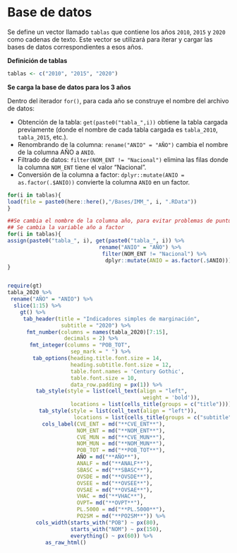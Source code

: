 # Base de datos {.unlisted .unnumbered}

Se define un vector llamado `tablas` que contiene los años `2010`, `2015` y `2020` como cadenas de texto. Este vector se utilizará para iterar y cargar las bases de datos correspondientes a esos años. 

**Definición de tablas**   

```r
tablas <- c("2010", "2015", "2020")
```

**Se carga la base de datos para los 3 años**  

 Dentro del iterador `for()`, para cada año se construye el nombre del archivo de datos:    

- Obtención de la tabla: `get(paste0("tabla_",i))` obtiene la tabla cargada previamente (donde el nombre de cada tabla cargada es `tabla_2010`, `tabla_2015`, etc.).    
- Renombrando de la columna: `rename("ANIO" = "AÑO")` cambia el nombre de la columna AÑO a `ANIO`.   
- Filtrado de datos: `filter(NOM_ENT != "Nacional")` elimina las filas donde la columna `NOM_ENT` tiene el valor "Nacional".    
- Conversión de la columna a factor: `dplyr::mutate(ANIO = as.factor(.$ANIO))` convierte la columna `ANIO` en un factor.  

```r
for(i in tablas){
load(file = paste0(here::here(),"/Bases/IMM_", i, ".RData")) 
}

##Se cambia el nombre de la columna año, para evitar problemas de puntuación
## Se cambia la variable año a factor
for(i in tablas){
assign(paste0("tabla_", i), get(paste0("tabla_", i)) %>% 
                             rename("ANIO" = "AÑO") %>%
                              filter(NOM_ENT != "Nacional") %>%
                               dplyr::mutate(ANIO = as.factor(.$ANIO)))
}
```

<div style="height:700px;overflow:auto;">
```r
require(gt)
tabla_2020 %>% 
 rename("AÑO" = "ANIO") %>%
  slice(1:15) %>%
    gt() %>%
     tab_header(title = "Indicadores simples de marginación",
                 subtitle = "2020") %>%
      fmt_number(columns = names(tabla_2020)[7:15], 
                  decimals = 2) %>%
       fmt_integer(columns = "POB_TOT", 
                    sep_mark = " ") %>%
        tab_options(heading.title.font.size = 14, 
                    heading.subtitle.font.size = 12,
                    table.font.names = 'Century Gothic',
                    table.font.size = 10,
                    data_row.padding = px(1)) %>%
         tab_style(style = list(cell_text(align = "left",
                                           weight = 'bold')),
                    locations = list(cells_title(groups = c("title")))) %>%
          tab_style(style = list(cell_text(align = "left")),
                     locations = list(cells_title(groups = c("subtitle")))) %>%
           cols_label(CVE_ENT = md("**CVE_ENT**"),
                      NOM_ENT = md("**NOM_ENT**"), 
                      CVE_MUN = md("**CVE_MUN**"), 
                      NOM_MUN = md("**NOM_MUN**"), 
                      POB_TOT = md("**POB_TOT**"), 
                      AÑO = md("**AÑO**"), 
                      ANALF = md("**ANALF**"),
                      SBASC = md("**SBASC**"),
                      OVSDE = md("**OVSDE**"),
                      OVSEE = md("**OVSEE**"),
                      OVSAE = md("**OVSAE**"),
                      VHAC = md("**VHAC**"),
                      OVPT= md("**OVPT**"),
                      PL.5000 = md("**PL.5000**"),
                      PO2SM = md("**PO2SM**")) %>%
         cols_width(starts_with("POB") ~ px(80), 
                    starts_with("NOM") ~ px(150), 
                    everything() ~ px(60)) %>%
            as_raw_html() 
```
</div>